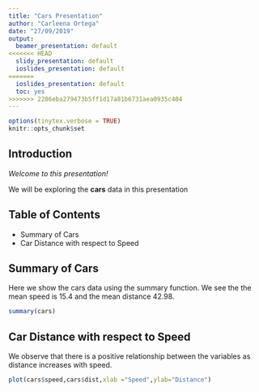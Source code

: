 ```yaml
---
title: "Cars Presentation"
author: "Carleena Ortega"
date: "27/09/2019"
output:
  beamer_presentation: default
<<<<<<< HEAD
  slidy_presentation: default
  ioslides_presentation: default
=======
  ioslides_presentation: default
  toc: yes
>>>>>>> 2286eba279473b5ff1d17a81b6731aea0935c404
---
```


```r
options(tinytex.verbose = TRUE)
knitr::opts_chunk$set
```

## **Introduction**

*Welcome to this presentation!*

We will be exploring the **cars** data in this presentation

## **Table of Contents**

- Summary of Cars
- Car Distance with respect to Speed

## **Summary of Cars**
Here we show the cars data using the summary function. We see the the mean speed is 15.4 and the mean distance 42.98.
```r
summary(cars)
```

## **Car Distance with respect to Speed**
We observe that there is a positive relationship between the variables as distance increases with speed.
```r
plot(cars$speed,cars$dist,xlab ="Speed",ylab="Distance")
```



